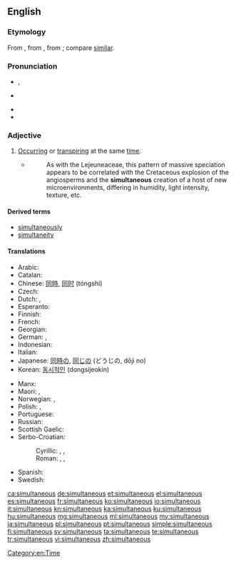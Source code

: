 ==English==

===Etymology===
From {{etyl|ML.|en}} {{term|simultaneus|lang=la}}, from {{term|simultim||at the same time, extended|lang=la}}, from {{etyl|la|en}} {{term|simul||together, at the same time|lang=la}}; compare [[similar]].

===Pronunciation===
* {{a|UK}} {{IPA|/sɪm.əlˈteɪ̯n.i.əs/}}, {{X-SAMPA|/sIm.@l"teIn.i.@s/}}
* {{a|US}} {{IPA|/ˌsaɪ̯m.əlˈteɪ̯n.i.əs/}}
* {{rhymes|eɪniəs}}
* {{rhymes|eɪnɪəs}}

===Adjective===
{{en-adj|-}}

# [[occur|Occurring]] or [[transpire|transpiring]] at the same [[time]].
#* {{RQ:Schuster Hepaticae V|3-4}}
#*: As with the Lejeuneaceae, this pattern of massive speciation appears to be correlated with the Cretaceous explosion of the angiosperms and the '''simultaneous''' creation of a host of new microenvironments, differing in humidity, light intensity, texture, etc.

====Derived terms====
* [[simultaneously]]
* [[simultaneity]]

====Translations====
{{trans-top|at the same time}}
* Arabic: {{t|ar|معا|alt=معًا|tr=máʕan}}
* Catalan: {{t-|ca|simultani}}
* Chinese: [[同時]], [[同时]] (tóngshí)
* Czech: {{t+|cs|současný}}
* Dutch: {{t-|nl|gelijktijdig}}, {{t+|nl|simultaan}}
* Esperanto: {{t-|eo|samtempa}}
* Finnish: {{t-|fi|samanaikainen}}
* French: {{t+|fr|simultané}}
* Georgian: {{t-|ka|თანადროული|tr=tanadrouli|sc=Geor}}
* German: {{t+|de|gleichzeitig}}, {{t+|de|simultan}}
* Indonesian: {{t+|id|bersamaan}}
* Italian: {{t+|it|simultaneo}}
* Japanese: [[同時]]の, [[同じ]]の (どうじの, dōji no)
* Korean: [[동시적인]] (dongsijeokin)
{{trans-mid}}
* Manx: {{t-|gv|cofraueagh}}
* Maori: {{t|mi|tautokorua}}, {{t|mi|tukutahi}}
* Norwegian: {{t+|no|samtidig}}, {{t-|no|samstundes}}
* Polish: {{t-|pl|równoczesny|m}}, {{t+|pl|jednoczesny|m}}
* Portuguese: {{t+|pt|simultâneo}}
* Russian: {{t+|ru|одновременный|tr=odnovrémmenyj}}
* Scottish Gaelic: {{t-|gd|co-amail}}
* Serbo-Croatian:
*: Cyrillic: {{t-|sh|симултан|alt=си̏мулта̄н}}, {{t-|sh|истовремен|alt=исто̀времен}}, {{t-|sh|истодобан|alt=исто̀добан}}
*: Roman: {{t-|sh|simultan|alt=sȉmultān}}, {{t-|sh|istovremen|alt=istòvremen}}, {{t-|sh|istodoban|alt=istòdoban}}
* Spanish: {{t+|es|simultáneo}}
* Swedish: {{t+|sv|samtidig}}
{{trans-bottom}}

[[Category:en:Time]]

[[ca:simultaneous]]
[[de:simultaneous]]
[[et:simultaneous]]
[[el:simultaneous]]
[[es:simultaneous]]
[[fr:simultaneous]]
[[ko:simultaneous]]
[[io:simultaneous]]
[[it:simultaneous]]
[[kn:simultaneous]]
[[ka:simultaneous]]
[[ku:simultaneous]]
[[hu:simultaneous]]
[[mg:simultaneous]]
[[ml:simultaneous]]
[[my:simultaneous]]
[[ja:simultaneous]]
[[pl:simultaneous]]
[[pt:simultaneous]]
[[simple:simultaneous]]
[[fi:simultaneous]]
[[sv:simultaneous]]
[[ta:simultaneous]]
[[te:simultaneous]]
[[tr:simultaneous]]
[[vi:simultaneous]]
[[zh:simultaneous]]